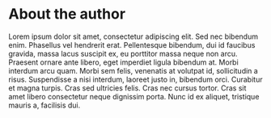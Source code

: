 # About the author {-}

Lorem ipsum dolor sit amet, consectetur adipiscing elit. Sed nec bibendum enim. Phasellus vel hendrerit erat. Pellentesque bibendum, dui id faucibus gravida, massa lacus suscipit ex, eu porttitor massa neque non arcu. Praesent ornare ante libero, eget imperdiet ligula bibendum at. Morbi interdum arcu quam. Morbi sem felis, venenatis at volutpat id, sollicitudin a risus. Suspendisse a nisi interdum, laoreet justo in, bibendum orci. Curabitur et magna turpis. Cras sed ultricies felis. Cras nec cursus tortor. Cras sit amet libero consectetur neque dignissim porta. Nunc id ex aliquet, tristique mauris a, facilisis dui.
